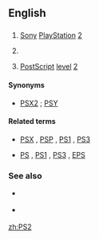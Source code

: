 {{also|PS/2}}
==English==
{{slim-wikipedia|PS2 (disambiguation)}}

==={{initialism-old|en}}===
{{head|en}}

# {{context|video games|lang=en}} [[Sony]] [[PlayStation]] [[2]]
# {{context|computing|lang=en}} {{misspelling of|PS/2|lang=en}}
# {{context|software|publishing|typography|lang=en}} [[PostScript]] [[level]] [[2]]

====Synonyms====
* {{sense|Sony}} [[PSX2]] {{qualifier|dated|rare|slang}} ; [[PSY]] {{qualifier|dated|rare|slang}}

====Related terms====
* {{sense|Sony}} [[PSX]] , [[PSP]] , [[PS1]] , [[PS3]]
* {{sense|publishing}} [[PS]] , [[PS1]] , [[PS3]] , [[EPS]]

===See also===
* {{sense|Sony}} {{projectlink|wikipedia|Sony PlayStation 2}}
* {{sense|publishing}} {{projectlink|wikipedia|PostScript}}

[[zh:PS2]]
